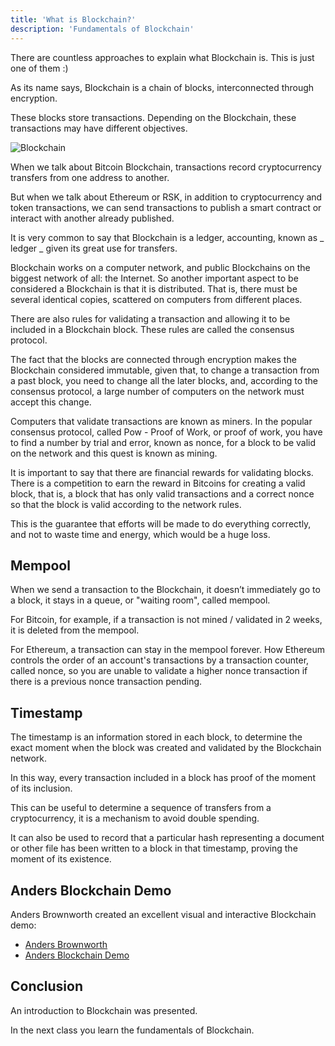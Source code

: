 ```yaml
---
title: 'What is Blockchain?'
description: 'Fundamentals of Blockchain'
---
```


There are countless approaches to explain what Blockchain is.
This is just one of them :)

As its name says, Blockchain is a chain of blocks,
interconnected through encryption.

These blocks store transactions.
Depending on the Blockchain, these transactions may have different objectives.

![Blockchain](/img/courses/dev/03/blockchain/image-01.png)

When we talk about Bitcoin Blockchain,
transactions record cryptocurrency transfers from one address to another.

But when we talk about Ethereum or RSK,
in addition to cryptocurrency and token transactions,
we can send transactions to publish a smart contract
or interact with another already published.

It is very common to say that Blockchain is a ledger, accounting, known as _ ledger _
given its great use for transfers.

Blockchain works on a computer network,
and public Blockchains on the biggest network of all: the Internet.
So another important aspect to be considered a Blockchain is that it is distributed.
That is, there must be several identical copies,
scattered on computers from different places.

There are also rules for validating a transaction and allowing it to be included in a Blockchain block.
These rules are called the consensus protocol.

The fact that the blocks are connected through encryption makes the Blockchain considered immutable,
given that, to change a transaction from a past block,
you need to change all the later blocks,
and, according to the consensus protocol,
a large number of computers on the network must accept this change.

Computers that validate transactions are known as miners.
In the popular consensus protocol, called Pow - Proof of Work,
or proof of work, you have to find a number by trial and error,
known as nonce, for a block to be valid on the network
and this quest is known as mining.

It is important to say that there are financial rewards for validating blocks.
There is a competition to earn the reward in Bitcoins for creating a valid block,
that is, a block that has only valid transactions and a correct nonce
so that the block is valid according to the network rules.

This is the guarantee that efforts will be made to do everything correctly,
and not to waste time and energy, which would be a huge loss.

## Mempool

When we send a transaction to the Blockchain,
it doesn’t immediately go to a block,
it stays in a queue, or "waiting room", called mempool.

For Bitcoin, for example,
if a transaction is not mined / validated in 2 weeks, it is deleted from the mempool.

For Ethereum, a transaction can stay in the mempool forever.
How Ethereum controls the order of an account's transactions
by a transaction counter, called nonce,
so you are unable to validate a higher nonce transaction if there is a previous nonce transaction pending.

## Timestamp

The timestamp is an information stored in each block,
to determine the exact moment when the block was created and validated by the Blockchain network.

In this way, every transaction included in a block has proof of the moment of its inclusion.

This can be useful to determine a sequence of transfers from a cryptocurrency,
it is a mechanism to avoid double spending.

It can also be used to record that a particular hash representing a document or other file has been written to a block
in that timestamp, proving the moment of its existence.

## Anders Blockchain Demo

Anders Brownworth created an excellent visual and interactive Blockchain demo:

- [Anders Brownworth](https://andersbrownworth.com/)
- [Anders Blockchain Demo](https://andersbrownworth.com/blockchain/)

## Conclusion

An introduction to Blockchain was presented.

In the next class you learn the fundamentals of Blockchain.
